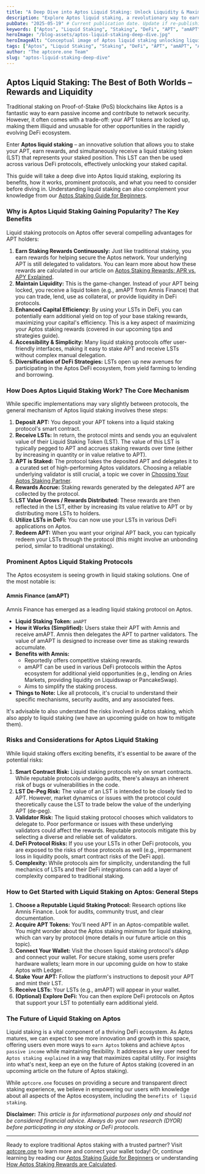 ```yaml
---
title: "A Deep Dive into Aptos Liquid Staking: Unlock Liquidity & Maximize APT Rewards"
description: "Explore Aptos liquid staking, a revolutionary way to earn staking rewards while maintaining liquidity. Discover top protocols like Amnis Finance, benefits, risks, and how to get started with liquid staking tokens (LSTs) like amAPT."
pubDate: "2025-05-19" # Current publication date. Update if re-publishing significantly later.
keywords: ["Aptos", "Liquid Staking", "Staking", "DeFi", "APT", "amAPT", "Amnis Finance", "Crypto Rewards", "Passive Income"]
heroImage: "/blog-assets/aptos-liquid-staking-deep-dive.jpg"
heroImageAlt: "Conceptual image of Aptos liquid staking unlocking liquidity for APT tokens"
tags: ["Aptos", "Liquid Staking", "Staking", "DeFi", "APT", "amAPT", "Amnis Finance", "Crypto Rewards", "Passive Income"]
author: "The aptcore.one Team"
slug: "aptos-liquid-staking-deep-dive"
---
```


## Aptos Liquid Staking: The Best of Both Worlds – Rewards and Liquidity

Traditional staking on Proof-of-Stake (PoS) blockchains like Aptos is a fantastic way to earn passive income and contribute to network security. However, it often comes with a trade-off: your APT tokens are locked up, making them illiquid and unusable for other opportunities in the rapidly evolving DeFi ecosystem.

Enter **Aptos liquid staking** – an innovative solution that allows you to stake your APT, earn rewards, and simultaneously receive a liquid staking token (LST) that represents your staked position. This LST can then be used across various DeFi protocols, effectively unlocking your staked capital.

This guide will take a deep dive into Aptos liquid staking, exploring its benefits, how it works, prominent protocols, and what you need to consider before diving in. Understanding liquid staking can also complement your knowledge from our [Aptos Staking Guide for Beginners](/blog/aptos-staking-guide-beginners).

### Why is Aptos Liquid Staking Gaining Popularity? The Key Benefits

Liquid staking protocols on Aptos offer several compelling advantages for APT holders:

1.  **Earn Staking Rewards Continuously:** Just like traditional staking, you earn rewards for helping secure the Aptos network. Your underlying APT is still delegated to validators. You can learn more about how these rewards are calculated in our article on [Aptos Staking Rewards: APR vs. APY Explained](/blog/aptos-rewards-apr-apy-explained).
2.  **Maintain Liquidity:** This is the game-changer. Instead of your APT being locked, you receive a liquid token (e.g., amAPT from Amnis Finance) that you can trade, lend, use as collateral, or provide liquidity in DeFi protocols.
3.  **Enhanced Capital Efficiency:** By using your LSTs in DeFi, you can potentially earn additional yield on top of your base staking rewards, maximizing your capital's efficiency. This is a key aspect of maximizing your Aptos staking rewards (covered in our upcoming tips and strategies guide).
4.  **Accessibility & Simplicity:** Many liquid staking protocols offer user-friendly interfaces, making it easy to stake APT and receive LSTs without complex manual delegation.
5.  **Diversification of DeFi Strategies:** LSTs open up new avenues for participating in the Aptos DeFi ecosystem, from yield farming to lending and borrowing.

### How Does Aptos Liquid Staking Work? The Core Mechanism

While specific implementations may vary slightly between protocols, the general mechanism of Aptos liquid staking involves these steps:

1.  **Deposit APT:** You deposit your APT tokens into a liquid staking protocol's smart contract.
2.  **Receive LSTs:** In return, the protocol mints and sends you an equivalent value of their Liquid Staking Token (LST). The value of this LST is typically pegged to APT and accrues staking rewards over time (either by increasing in quantity or in value relative to APT).
3.  **APT is Staked:** The protocol takes the deposited APT and delegates it to a curated set of high-performing Aptos validators. Choosing a reliable underlying validator is still crucial, a topic we cover in [Choosing Your Aptos Staking Partner](/blog/choosing-aptos-staking-partner).
4.  **Rewards Accrue:** Staking rewards generated by the delegated APT are collected by the protocol.
5.  **LST Value Grows / Rewards Distributed:** These rewards are then reflected in the LST, either by increasing its value relative to APT or by distributing more LSTs to holders.
6.  **Utilize LSTs in DeFi:** You can now use your LSTs in various DeFi applications on Aptos.
7.  **Redeem APT:** When you want your original APT back, you can typically redeem your LSTs through the protocol (this might involve an unbonding period, similar to traditional unstaking).

### Prominent Aptos Liquid Staking Protocols

The Aptos ecosystem is seeing growth in liquid staking solutions. One of the most notable is:

#### Amnis Finance (amAPT)

Amnis Finance has emerged as a leading liquid staking protocol on Aptos.

* **Liquid Staking Token:** `amAPT`
* **How it Works (Simplified):** Users stake their APT with Amnis and receive amAPT. Amnis then delegates the APT to partner validators. The value of amAPT is designed to increase over time as staking rewards accumulate.
* **Benefits with Amnis:**
    * Reportedly offers competitive staking rewards.
    * amAPT can be used in various DeFi protocols within the Aptos ecosystem for additional yield opportunities (e.g., lending on Aries Markets, providing liquidity on Liquidswap or PancakeSwap).
    * Aims to simplify the staking process.
* **Things to Note:** Like all protocols, it's crucial to understand their specific mechanisms, security audits, and any associated fees.

It's advisable to also understand the risks involved in Aptos staking, which also apply to liquid staking (we have an upcoming guide on how to mitigate them).

### Risks and Considerations for Aptos Liquid Staking

While liquid staking offers exciting benefits, it's essential to be aware of the potential risks:

1.  **Smart Contract Risk:** Liquid staking protocols rely on smart contracts. While reputable protocols undergo audits, there's always an inherent risk of bugs or vulnerabilities in the code.
2.  **LST De-Peg Risk:** The value of an LST is intended to be closely tied to APT. However, market dynamics or issues with the protocol could theoretically cause the LST to trade below the value of the underlying APT (de-peg).
3.  **Validator Risk:** The liquid staking protocol chooses which validators to delegate to. Poor performance or issues with these underlying validators could affect the rewards. Reputable protocols mitigate this by selecting a diverse and reliable set of validators.
4.  **DeFi Protocol Risks:** If you use your LSTs in other DeFi protocols, you are exposed to the risks of those protocols as well (e.g., impermanent loss in liquidity pools, smart contract risks of the DeFi app).
5.  **Complexity:** While protocols aim for simplicity, understanding the full mechanics of LSTs and their DeFi integrations can add a layer of complexity compared to traditional staking.

### How to Get Started with Liquid Staking on Aptos: General Steps

1.  **Choose a Reputable Liquid Staking Protocol:** Research options like Amnis Finance. Look for audits, community trust, and clear documentation.
2.  **Acquire APT Tokens:** You'll need APT in an Aptos-compatible wallet. You might wonder about the Aptos staking minimum for liquid staking, which can vary by protocol (more details in our future article on this topic).
3.  **Connect Your Wallet:** Visit the chosen liquid staking protocol's dApp and connect your wallet. For secure staking, some users prefer hardware wallets; learn more in our upcoming guide on how to stake Aptos with Ledger.
4.  **Stake Your APT:** Follow the platform's instructions to deposit your APT and mint their LST.
5.  **Receive LSTs:** Your LSTs (e.g., amAPT) will appear in your wallet.
6.  **(Optional) Explore DeFi:** You can then explore DeFi protocols on Aptos that support your LST to potentially earn additional yield.

### The Future of Liquid Staking on Aptos

Liquid staking is a vital component of a thriving DeFi ecosystem. As Aptos matures, we can expect to see more innovation and growth in this space, offering users even more ways to `earn Aptos` tokens and achieve `Aptos passive income` while maintaining flexibility. It addresses a key user need for `Aptos staking explained` in a way that maximizes capital utility. For insights into what's next, keep an eye on the future of Aptos staking (covered in an upcoming article on the future of Aptos staking).

While `aptcore.one` focuses on providing a secure and transparent direct staking experience, we believe in empowering our users with knowledge about all aspects of the Aptos ecosystem, including the `benefits of liquid staking`.

**Disclaimer:** *This article is for informational purposes only and should not be considered financial advice. Always do your own research (DYOR) before participating in any staking or DeFi protocols.*

---

Ready to explore traditional Aptos staking with a trusted partner? Visit [aptcore.one](https://aptcore.one) to learn more and connect your wallet today! Or, continue learning by reading our [Aptos Staking Guide for Beginners](/blog/aptos-staking-guide-beginners) or understanding [How Aptos Staking Rewards are Calculated](/blog/aptos-rewards-apr-apy-explained).